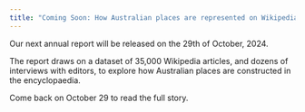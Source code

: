 ```yaml
---
title: "Coming Soon: How Australian places are represented on Wikipedia"
---
```


Our next annual report will be released on the 29th of October, 2024.

The report draws on a dataset of 35,000 Wikipedia articles, and dozens of interviews with editors, to explore how Australian places are constructed in the encyclopaedia.

Come back on October 29 to read the full story.
